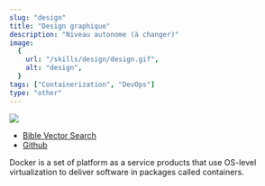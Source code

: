 ```yaml
---
slug: "design"
title: "Design graphique"
description: "Niveau autonome (à changer)"
image:
  {
    url: "/skills/design/design.gif",
    alt: "design",
  }
tags: ["Containerization", "DevOps"]
type: "other"
---
```


[![](https://i.imgur.com/snptle9.gif)](https://bible-search.antioch.tech/)

- [Bible Vector Search](https://bible-search.antioch.tech/)
- [Github](https://github.com/Antioch-Tech/bible-vector-search-ui)

Docker is a set of platform as a service products that use OS-level virtualization to deliver software in packages called containers.